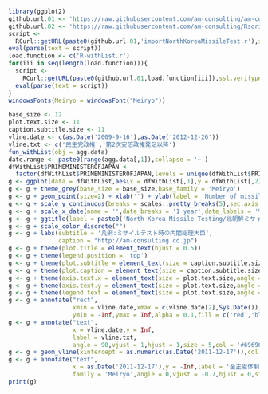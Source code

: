 ```r
library(ggplot2)
github.url.01 <- 'https://raw.githubusercontent.com/am-consulting/am-consulting.github.io/master/'
github.url.02 <- 'https://raw.githubusercontent.com/am-consulting/Rscript/master/'
script <- 
  RCurl::getURL(paste0(github.url.01,'importNorthKoreaMissileTest.r'),ssl.verifypeer = F)
eval(parse(text = script))
load.function <- c('R-withList.r')
for(iii in seq(length(load.function))){
  script <-
    RCurl::getURL(paste0(github.url.01,load.function[iii]),ssl.verifypeer = F)
  eval(parse(text = script))
}
windowsFonts(Meiryo = windowsFont("Meiryo"))
```

```r
base_size <- 12
plot.text.size <- 11
caption.subtitle.size <- 11
vline.date <- c(as.Date('2009-9-16'),as.Date('2012-12-26'))
vline.txt <- c('民主党政権','第2次安倍政権発足以降')
fun_withList(obj = agg.data)
date.range <- paste0(range(agg.data[,1]),collapse = '~')
dfWithList$PRIMEMINISTEROFJAPAN <- 
  factor(dfWithList$PRIMEMINISTEROFJAPAN,levels = unique(dfWithList$PRIMEMINISTEROFJAPAN))
g <- ggplot(data = dfWithList,aes(x = dfWithList[,1],y = dfWithList[,2],col = dfWithList[,3]))
g <- g + theme_grey(base_size = base_size,base_family = 'Meiryo')
g <- g + geom_point(size=2) + xlab('') + ylab(label = 'Number of missile launch/ミサイル発射数')
g <- g + scale_y_continuous(breaks = scales::pretty_breaks(5),sec.axis = dup_axis())
g <- g + scale_x_date(name = '',date_breaks = '1 year',date_labels = '%Y')
g <- g + ggtitle(label = paste0('North Korea Missile Testing/北朝鮮ミサイルテスト\n',date.range,'\nSource:',data.source))
g <- g + scale_color_discrete("")
g <- g + labs(subtitle = '凡例:ミサイルテスト時の内閣総理大臣', 
              caption = "http://am-consulting.co.jp")
g <- g + theme(plot.title = element_text(hjust = 0.5))
g <- g + theme(legend.position = 'top')
g <- g + theme(plot.subtitle = element_text(size = caption.subtitle.size,angle = 0))
g <- g + theme(plot.caption = element_text(size = caption.subtitle.size,angle = 0))
g <- g + theme(axis.text.x = element_text(size = plot.text.size,angle = 90,vjust = 0.5))
g <- g + theme(axis.text.y = element_text(size = plot.text.size,angle = 0))
g <- g + theme(legend.text = element_text(size = plot.text.size,angle = 0))
g <- g + annotate("rect",
                  xmin = vline.date,xmax = c(vline.date[2],Sys.Date()),
                  ymin = -Inf,ymax = Inf,alpha = 0.1,fill = c('red','blue'))
g <- g + annotate("text",
                  x = vline.date,y = Inf,
                  label = vline.txt,
                  angle = 90,vjust = 1,hjust = 1,size = 5,col = '#696969',family = 'Meiryo')
g <- g + geom_vline(xintercept = as.numeric(as.Date('2011-12-17')),col = 'red',linetype = 2)
g <- g + annotate("text",
                  x = as.Date('2011-12-17'),y = -Inf,label = '金正恩体制発足',
                  family = 'Meiryo',angle = 0,vjust = -0.7,hjust = 0,size = 5,col = '#696969')
print(g)
```
